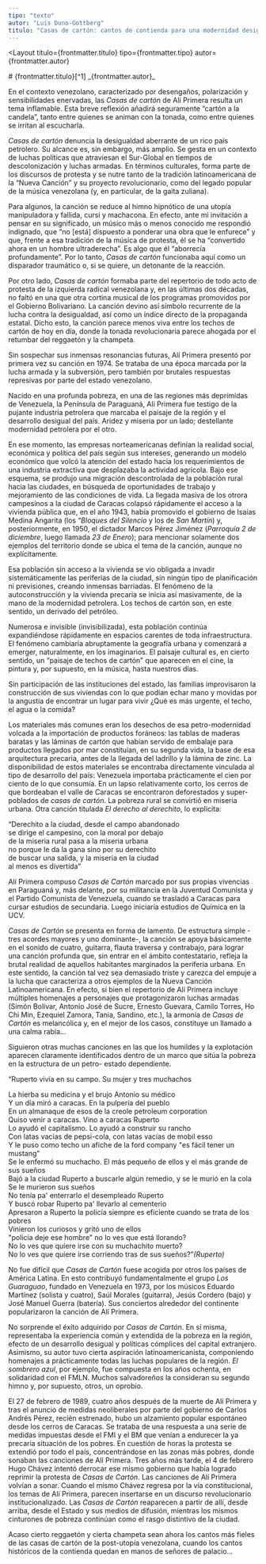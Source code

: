 ```yaml
---
tipo: "texto"
autor: "Luis Duno-Gottberg"
titulo: "Casas de cartón: cantos de contienda para una modernidad desigual"
---
```



<Layout
  titulo={frontmatter.titulo}
  tipo={frontmatter.tipo}
  autor={frontmatter.autor}
>

<Prose>
# {frontmatter.titulo}[^1]
_{frontmatter.autor}_

En el contexto venezolano, caracterizado por desengaños, polarización y sensibilidades enervadas, las _Casas de cartón_ de Alí Primera resulta un tema inflamable. Esta breve reflexión añadirá seguramente “cartón a la candela”, tanto entre quienes se animan con la tonada, como entre quienes se irritan al escucharla.

_Casas de cartón_ denuncia la desigualdad aberrante de un rico país petrolero. Su alcance es, sin embargo, más amplio. Se gesta en un contexto de luchas políticas que atraviesan el Sur-Global en tiempos de descolonización y luchas armadas. En términos culturales, forma parte de los discursos de protesta y se nutre tanto de la tradición latinoamericana de la “Nueva Canción” y su proyecto revolucionario, como del legado popular de la música venezolana (y, en particular, de la gaita zuliana).

Para algunos, la canción se reduce al himno hipnótico de una utopía manipuladora y fallida, cursi y machacona. En efecto, ante mi invitación a pensar en su significado, un músico más o menos conocido me respondió indignado, que “no [está] dispuesto a ponderar una obra que le enfurece” y que, frente a esa tradición de la música de protesta, él se ha “convertido ahora en un hombre ultraderecha”. Es algo que él “aborrecía profundamente”. Por lo tanto, _Casas de cartón_ funcionaba aquí como un disparador traumático o, si se quiere, un detonante de la reacción.

Por otro lado, _Casas de cartón_ formaba parte del repertorio de todo acto de protesta de la izquierda radical venezolana y, en las últimas dos décadas, no faltó en una que otra cortina musical de los programas promovidos por el Gobierno Bolivariano. La canción devino así símbolo recurrente de la lucha contra la desigualdad, así como un índice directo de la propaganda estatal. Dicho esto, la canción parece menos viva entre los techos de cartón de hoy en día, donde la tonada revolucionaria parece ahogada por el retumbar del reggaetón y la champeta.

Sin sospechar sus inmensas resonancias futuras, Alí Primera presentó por primera vez su canción en 1974. Se trataba de una época marcada por la lucha armada y la subversión, pero también por brutales respuestas represivas por parte del estado venezolano.

Nacido en una profunda pobreza, en una de las regiones más deprimidas de Venezuela, la Península de Paraguaná, Alí Primera fue testigo de la pujante industria petrolera que marcaba el paisaje de la región y el desarrollo desigual del país. Aridez y miseria por un lado; destellante modernidad petrolera por el otro.

En ese momento, las empresas norteamericanas definían la realidad social, económica y política del país según sus intereses, generando un modelo económico que volcó la atención del estado hacia los requerimientos de una industria extractiva que desplazaba la actividad agrícola. Bajo ese esquema, se produjo una migración descontrolada de la población rural hacia las ciudades, en búsqueda de oportunidades de trabajo y mejoramiento de las condiciones de vida. La llegada masiva de los otrora campesinos a la ciudad de Caracas colapsó rápidamente el acceso a la vivienda pública que, en el año 1943, había promovido el gobierno de Isaías Medina Angarita (los “_Bloques del Silencio_ y los de _San Martín_) y, posteriormente, en 1950, el dictador Marcos Pérez Jiménez (_Parroquia 2 de diciembre_, luego llamada _23 de Enero_); para mencionar solamente dos ejemplos del territorio donde se ubica el tema de la canción, aunque no explícitamente.

Esa población sin acceso a la vivienda se vio obligada a invadir sistemáticamente las periferias de la ciudad, sin ningún tipo de planificación ni previsiones, creando inmensas barriadas. El fenómeno de la autoconstrucción y la vivienda precaria se inicia así masivamente, de la mano de la modernidad petrolera. Los techos de cartón son, en este sentido, un derivado del petróleo.

Numerosa e invisible (invisibilizada), esta población continúa expandiéndose rápidamente en espacios carentes de toda infraestructura. El fenómeno cambiaría abruptamente la geografía urbana y comenzará a emerger, naturalmente, en los imaginarios. El paisaje cultural es, en cierto sentido, un “paisaje de techos de cartón” que aparecen en el cine, la pintura y, por supuesto, en la música, hasta nuestros días.

Sin participación de las instituciones del estado, las familias improvisaron la construcción de sus viviendas con lo que podían echar mano y movidas por la angustia de encontrar un lugar para vivir ¿Qué es más urgente, el techo, el agua o la comida?

Los materiales más comunes eran los desechos de esa petro-modernidad volcada a la importación de productos foráneos: las tablas de maderas baratas y las láminas de cartón que habían servido de embalaje para productos llegados por mar constituían, en su segunda vida, la base de esa arquitectura precaria, antes de la llegada del ladrillo y la lámina de zinc. La disponibilidad de estos materiales se encontraba directamente vinculada al tipo de desarrollo del país: Venezuela importaba prácticamente el cien por ciento de lo que consumía. En un lapso relativamente corto, los cerros de que bordeaban el valle de Caracas se encontraron deforestados y super-poblados de _casas de cartón_. La pobreza rural se convirtió en miseria urbana. Otra canción titulada _El derecho al derechito_, lo explicita:

“Derechito a la ciudad, desde el campo abandonado\
se dirige el campesino, con la moral por debajo\
de la miseria rural pasa a la miseria urbana\
no porque le da la gana sino por su derechito\
de buscar una salida, y la miseria en la ciudad\
al menos es divertida”

Alí Primera compuso _Casas de Cartón_ marcado por sus propias vivencias en Paraguaná y, más delante, por su militancia en la Juventud Comunista y el Partido Comunista de Venezuela, cuando se trasladó a Caracas para cursar estudios de secundaria. Luego iniciaría estudios de Química en la UCV.

_Casas de Cartón_ se presenta en forma de lamento. De estructura simple -tres acordes mayores y uno dominante-, la canción se apoya básicamente en el sonido de cuatro, guitarra, flauta traversa y contrabajo, para lograr una canción profunda que, sin entrar en el ámbito contestatario, refleja la brutal realidad de aquellos habitantes marginados la periferia urbana. En este sentido, la canción tal vez sea demasiado triste y carezca del empuje a la lucha que caracteriza a otros ejemplos de la Nueva Canción Latinoamericana. En efecto, si bien el repertorio de Alí Primera incluye múltiples homenajes a personajes que protagonizaron luchas armadas (Simón Bolívar, Antonio José de Sucre, Ernesto Guevara, Camilo Torres, Ho Chi Min, Ezequiel Zamora, Tania, Sandino, etc.), la armonía de _Casas de Cartón_ es melancólica y, en el mejor de los casos, constituye un llamado a una calma rabia...

Siguieron otras muchas canciones en las que los humildes y la explotación aparecen claramente identificados dentro de un marco que sitúa la pobreza en la estructura de un petro- estado dependiente.

“Ruperto vivía en su campo. Su mujer y tres muchachos

La hierba su medicina y el brujo Antonio su médico\
Y un día miró a caracas. En la pulpería del pueblo\
En un almanaque de esos de la creole petroleum corporation\
Quiso venir a caracas. Vino a caracas Ruperto\
Lo ayudó el capitalismo. Lo ayudó a construir su rancho\
Con latas vacías de pepsi-cola, con latas vacías de mobil esso\
Y le puso como techo un afiche de la ford company "es fácil tener un mustang"\
Se le enfermó su muchacho. El más pequeño de ellos y el más grande de sus sueños\
Bajó a la ciudad Ruperto a buscarle algún remedio, y se le murió en la cola\
Se le murieron sus sueños\
No tenía pa' enterrarlo el desempleado Ruperto\
Y buscó robar Ruperto pa' llevarlo al cementerio\
Apresaron a Ruperto la policía siempre es eficiente cuando se trata de los pobres\
Vinieron los curiosos y gritó uno de ellos\
"policía deje ese hombre" no lo ves que está llorando?\
No lo ves que quiere irse con su muchachito muerto?\
No lo ves que quiere irse corriendo tras de sus sueños?”_(Ruperto)_

No fue difícil que _Casas de Cartón_ fuese acogida por otros los países de América Latina. En esto contribuyó fundamentalmente el grupo _Los Guaraguao_, fundado en Venezuela en 1973, por los músicos Eduardo Martínez (solista y cuatro), Saúl Morales (guitarra), Jesús Cordero (bajo) y José Manuel Guerra (batería). Sus conciertos alrededor del continente popularizaron la canción de Alí Primera.

No sorprende el éxito adquirido por _Casas de Cartón_. En sí misma, representaba la experiencia común y extendida de la pobreza en la región, efecto de un desarrollo desigual y políticas cómplices del capital extranjero. Asimismo, su autor tuvo cierta aspiración latinoamericanista, componiendo homenajes a prácticamente todas las luchas populares de la región. _El sombrero azul_, por ejemplo, fue compuesta en los años ochenta, en solidaridad con el FMLN. Muchos salvadoreños la consideran su segundo himno y, por supuesto, otros, un oprobio.

El 27 de febrero de 1989, cuatro años después de la muerte de Alí Primera y tras el anuncio de medidas neoliberales por parte del gobierno de Carlos Andrés Pérez, recién estrenado, hubo un alzamiento popular espontáneo desde los cerros de Caracas. Se trataba de una respuesta a una serie de medidas impuestas desde el FMI y el BM que venían a endurecer la ya precaria situación de los pobres. En cuestión de horas la protesta se extendió por todo el país, concentrándose en las zonas más pobres, donde sonaban las canciones de Alí Primera. Tres años más tarde, el 4 de febrero Hugo Chávez intentó derrocar ese mismo gobierno que había logrado reprimir la protesta de _Casas de Cartón_. Las canciones de Alí Primera volvían a sonar. Cuando el mismo Chávez regresa por la vía constitucional, los temas de Alí Primera, parecen insertarse en un discurso revolucionario institucionalizado. Las _Casas de Cartón_ reaparecen a partir de allí, desde arriba, desde el Estado y sus medios de difusión, mientras los mismos cinturones de pobreza continúan como el rasgo distintivo de la ciudad.

Acaso cierto reggaetón y cierta champeta sean ahora los cantos más fieles de las casas de cartón de la post-utopía venezolana, cuando los cantos históricos de la contienda quedan en manos de señores de palacio...

[^1]: Mi gratitud a Gustavo Valcárcel, melómano y rebelde. Estas líneas le habrán de molestar, con el cariño de siempre...

</Prose>
</Layout>

